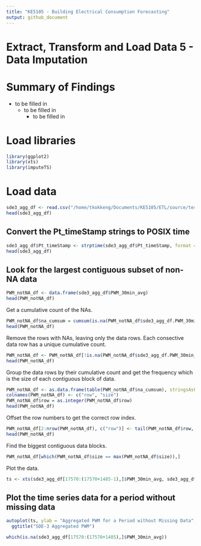 ```yaml
---
title: "KE5105 - Building Electrical Consumption Forecasting"
output: github_document
---
```

# Extract, Transform and Load Data 5 - Data Imputation

# Summary of Findings
* to be filled in
  * to be filled in
    * to be filled in

# Load libraries
```r
library(ggplot2)
library(xts)
library(imputeTS)
```

# Load data
```r
sde3_agg_df <- read.csv("/home/tkokkeng/Documents/KE5105/ETL/source/test_data/SDE-3.agg.csv", header = TRUE, stringsAsFactors = FALSE)
head(sde3_agg_df)
```

## Convert the Pt_timeStamp strings to POSIX time
```r
sde3_agg_df$Pt_timeStamp <- strptime(sde3_agg_df$Pt_timeStamp, format = "%Y-%m-%d %H:%M:%S", tz="GMT")
head(sde3_agg_df)
```

## Look for the largest contiguous subset of non-NA data
```r
PWM_notNA_df <- data.frame(sde3_agg_df$PWM_30min_avg)
head(PWM_notNA_df)
```

Get a cumulative count of the NAs.
```r
PWM_notNA_df$na_cumsum = cumsum(is.na(PWM_notNA_df$sde3_agg_df.PWM_30min_avg))
head(PWM_notNA_df)
```

Remove the rows with NAs, leaving only the data rows. Each consective data row has a unique cumulative count.
```r
PWM_notNA_df <- PWM_notNA_df[!is.na(PWM_notNA_df$sde3_agg_df.PWM_30min_avg),]
head(PWM_notNA_df)
```

Group the data rows by their cumulative count and get the frequency which is the size of each contiguous block of data. 
```r
PWM_notNA_df <- as.data.frame(table(PWM_notNA_df$na_cumsum), stringsAsFactors = FALSE)
colnames(PWM_notNA_df) <- c("row", "size")
PWM_notNA_df$row = as.integer(PWM_notNA_df$row)
head(PWM_notNA_df)
```

Offset the row numbers to get the correct row index. 
```r
PWM_notNA_df[2:nrow(PWM_notNA_df), c("row")] <- tail(PWM_notNA_df$row, -1) + head(cumsum(PWM_notNA_df$size), -1) + 1
head(PWM_notNA_df)
```

Find the biggest contiguous data blocks. 
```r
PWM_notNA_df[which(PWM_notNA_df$size == max(PWM_notNA_df$size)),]
```

Plot the data.
```r
ts <- xts(sde3_agg_df[17570:(17570+1485-1),]$PWM_30min_avg, sde3_agg_df[17570:(17570+1485-1),]$Pt_timeStamp)
```

## Plot the time series data for a period without missing data
```r
autoplot(ts, ylab = "Aggregated PWM for a Period without Missing Data", xlab = "Time") +
  ggtitle("SDE-3 Aggregated PWM")
```


```r
which(is.na(sde3_agg_df[17570:(17570+1485),]$PWM_30min_avg))
```

